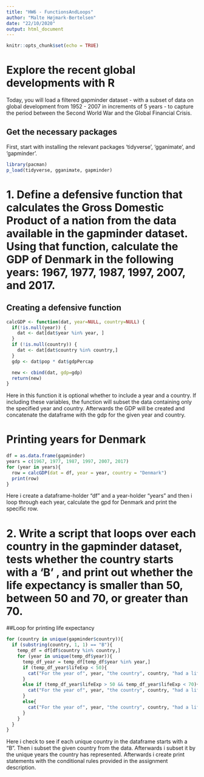 ```yaml
---
title: "HW6 - FunctionsAndLoops"
author: "Malte Højmark-Bertelsen"
date: "22/10/2020"
output: html_document
---
```


```r
knitr::opts_chunk$set(echo = TRUE)
```

#  Explore the recent global developments with R
Today, you will load a filtered gapminder dataset -  with a subset of data on global development from 1952 - 2007 in increments of 5 years - to capture the period between the Second World War and the Global Financial Crisis. 

## Get the necessary packages
First, start with installing the relevant packages 'tidyverse', 'gganimate', and 'gapminder'.

```r
library(pacman)
p_load(tidyverse, gganimate, gapminder)
```

# 1. Define a defensive function that calculates the Gross Domestic Product of a nation from the data available in the gapminder dataset. Using that function, calculate the GDP of Denmark in the following years: 1967, 1977, 1987, 1997, 2007, and 2017.

## Creating a defensive function
```r
calcGDP <- function(dat, year=NULL, country=NULL) {
  if(!is.null(year)) {
    dat <- dat[dat$year %in% year, ]
  }
  if (!is.null(country)) {
    dat <- dat[dat$country %in% country,]
  }
  gdp <- dat$pop * dat$gdpPercap

  new <- cbind(dat, gdp=gdp)
  return(new)
}

```
Here in this function it is optional whether to include a year and a country. If including these variables, the function will subset the data containing only the specified year and country. Afterwards the GDP will be created and concatenate the dataframe with the gdp for the given year and country.

# Printing years for Denmark
```r
df = as.data.frame(gapminder)
years = c(1967, 1977, 1987, 1997, 2007, 2017)
for (year in years){
  row = calcGDP(dat = df, year = year, country = "Denmark")
  print(row)
}
```
Here i create a dataframe-holder "df" and a year-holder "years" and then i loop through each year, calculate the gpd for Denmark and print the specific row. 

# 2. Write a script that loops over each country in the gapminder dataset, tests whether the country starts with a ‘B’ , and print out whether the life expectancy is smaller than 50, between 50 and 70, or greater than 70.

##Loop for printing life expectancy
```r
for (country in unique(gapminder$country)){
  if (substring(country, 1, 1) == "B"){
    temp_df = df[df$country %in% country,]
    for (year in unique(temp_df$year)){
      temp_df_year = temp_df[temp_df$year %in% year,]
      if (temp_df_year$lifeExp < 50){
        cat("For the year of", year, "the country", country, "had a life expectancy below 50. \n")
      }
      else if (temp_df_year$lifeExp > 50 && temp_df_year$lifeExp < 70){
        cat("For the year of", year, "the country", country, "had a life expectancy between 50 and 70. \n")
      }
      else{
        cat("For the year of", year, "the country", country, "had a life expectancy above 70. \n")
      }
    }
  }
}

```
Here i check to see if each unique country in the dataframe starts with a "B". Then i subset the given country from the data. Afterwards i subset it by the unique years the country has represented. Afterwards i create print statements with the conditional rules provided in the assignment description.